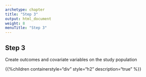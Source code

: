 ```yaml
---
archetype: chapter
title: "Step 3"
output: html_document
weight: 8
menuTitle: "Step 3"
---
```


## Step 3

Create outcomes and covariate variables on the study population

{{%children containerstyle="div" style="h2" description="true" %}}

